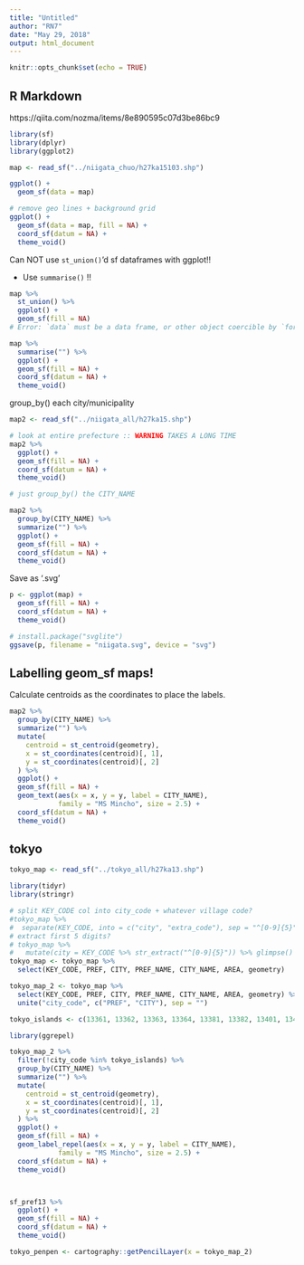 ```yaml
---
title: "Untitled"
author: "RN7"
date: "May 29, 2018"
output: html_document
---
```


```r
knitr::opts_chunk$set(echo = TRUE)
```

## R Markdown

https://qiita.com/nozma/items/8e890595c07d3be86bc9

```r
library(sf)
library(dplyr)
library(ggplot2)

map <- read_sf("../niigata_chuo/h27ka15103.shp")

ggplot() +
  geom_sf(data = map)

# remove geo lines + background grid
ggplot() +
  geom_sf(data = map, fill = NA) +
  coord_sf(datum = NA) +
  theme_void()

```

Can NOT use `st_union()`'d sf dataframes with ggplot!!

- Use `summarise()` !!

```r

map %>% 
  st_union() %>% 
  ggplot() + 
  geom_sf(fill = NA)
# Error: `data` must be a data frame, or other object coercible by `fortify()`, not an S3 object with class sfc_POLYGON/sfc

map %>% 
  summarise("") %>% 
  ggplot() +
  geom_sf(fill = NA) +
  coord_sf(datum = NA) +
  theme_void()


```

group_by() each city/municipality

```r
map2 <- read_sf("../niigata_all/h27ka15.shp")

# look at entire prefecture :: WARNING TAKES A LONG TIME
map2 %>% 
  ggplot() +
  geom_sf(fill = NA) +
  coord_sf(datum = NA) +
  theme_void()

# just group_by() the CITY_NAME

map2 %>% 
  group_by(CITY_NAME) %>% 
  summarize("") %>% 
  ggplot() +
  geom_sf(fill = NA) +
  coord_sf(datum = NA) +
  theme_void()

```


Save as '.svg'

```r
p <- ggplot(map) +
  geom_sf(fill = NA) +
  coord_sf(datum = NA) +
  theme_void()

# install.package("svglite")
ggsave(p, filename = "niigata.svg", device = "svg")

```

## Labelling geom_sf maps!

Calculate centroids as the coordinates to place the labels.

```r

map2 %>% 
  group_by(CITY_NAME) %>% 
  summarize("") %>% 
  mutate(
    centroid = st_centroid(geometry), 
    x = st_coordinates(centroid)[, 1],
    y = st_coordinates(centroid)[, 2]
  ) %>% 
  ggplot() +
  geom_sf(fill = NA) +
  geom_text(aes(x = x, y = y, label = CITY_NAME),
            family = "MS Mincho", size = 2.5) +
  coord_sf(datum = NA) +
  theme_void()


```













## tokyo 

```r
tokyo_map <- read_sf("../tokyo_all/h27ka13.shp")

library(tidyr)
library(stringr)

# split KEY_CODE col into city_code + whatever village code?
#tokyo_map %>% 
#  separate(KEY_CODE, into = c("city", "extra_code"), sep = "^[0-9]{5}") %>% glimpse()
# extract first 5 digits?
# tokyo_map %>% 
#   mutate(city = KEY_CODE %>% str_extract("^[0-9]{5}")) %>% glimpse()
tokyo_map <- tokyo_map %>% 
  select(KEY_CODE, PREF, CITY, PREF_NAME, CITY_NAME, AREA, geometry)

tokyo_map_2 <- tokyo_map %>% 
  select(KEY_CODE, PREF, CITY, PREF_NAME, CITY_NAME, AREA, geometry) %>% 
  unite("city_code", c("PREF", "CITY"), sep = "")

tokyo_islands <- c(13361, 13362, 13363, 13364, 13381, 13382, 13401, 13402, 13421)

library(ggrepel)

tokyo_map_2 %>% 
  filter(!city_code %in% tokyo_islands) %>% 
  group_by(CITY_NAME) %>% 
  summarize("") %>% 
  mutate(
    centroid = st_centroid(geometry), 
    x = st_coordinates(centroid)[, 1],
    y = st_coordinates(centroid)[, 2]
  ) %>% 
  ggplot() + 
  geom_sf(fill = NA) + 
  geom_label_repel(aes(x = x, y = y, label = CITY_NAME),
            family = "MS Mincho", size = 2.5) +
  coord_sf(datum = NA) +
  theme_void()



sf_pref13 %>% 
  ggplot() +
  geom_sf(fill = NA) +
  coord_sf(datum = NA) +
  theme_void()


```



```r
tokyo_penpen <- cartography::getPencilLayer(x = tokyo_map_2)
```











